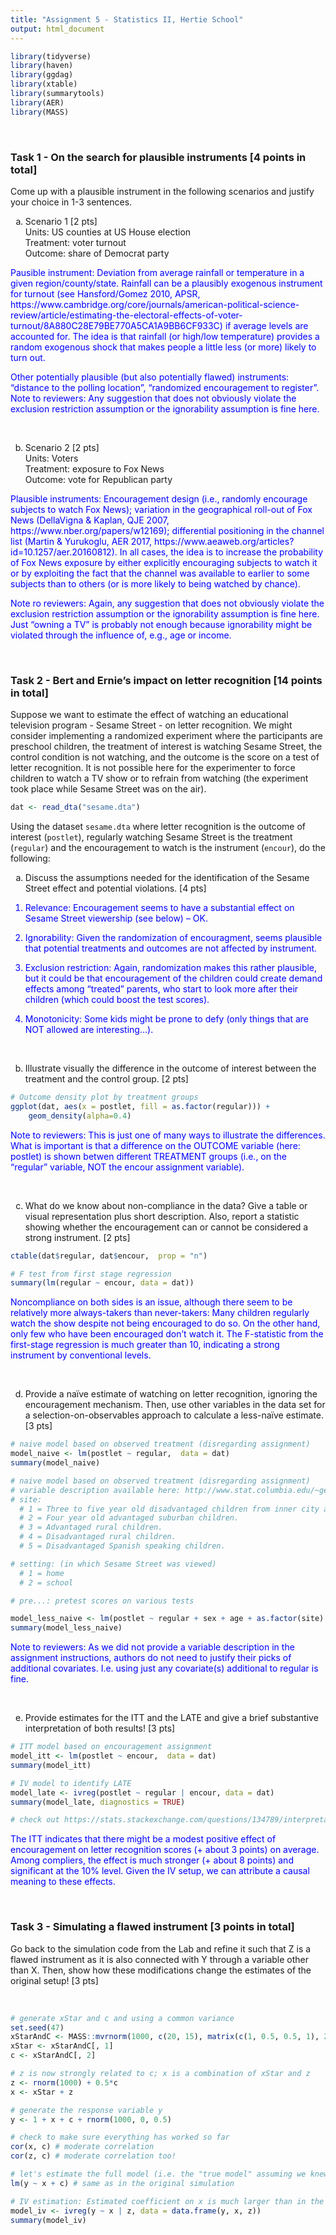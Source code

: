 ```yaml
---
title: "Assignment 5 - Statistics II, Hertie School"
output: html_document
---
```


```r
library(tidyverse)
library(haven)
library(ggdag)
library(xtable)
library(summarytools)
library(AER)
library(MASS)
```

<br>

### Task 1 - On the search for plausible instruments [4 points in total]

Come up with a plausible instrument in the following scenarios and justify your choice in 1-3 sentences.

(a)  Scenario 1 [2 pts] <br>
Units: US counties at US House election <br>
Treatment: voter turnout  <br>
Outcome: share of Democrat party <br>

<div style="color:blue">
Pausible instrument: Deviation from average rainfall or temperature in a given region/county/state. Rainfall can be a plausibly exogenous instrument for turnout (see Hansford/Gomez 2010, APSR, https://www.cambridge.org/core/journals/american-political-science-review/article/estimating-the-electoral-effects-of-voter-turnout/8A880C28E79BE770A5CA1A9BB6CF933C) if average levels are accounted for. The idea is that rainfall (or high/low temperature) provides a random exogenous shock that makes people a little less (or more) likely to turn out. 

Other potentially plausible (but also potentially flawed) instruments: "distance to the polling location", "randomized encouragement to register". Note to reviewers: Any suggestion that does not obviously violate the exclusion restriction assumption or the ignorability assumption is fine here. 
</div>

<br>

(b) Scenario 2 [2 pts]  <br>
Units: Voters  <br>
Treatment: exposure to Fox News  <br>
Outcome: vote for Republican party <br>

<div style="color:blue">
Plausible instruments: Encouragement design (i.e., randomly encourage subjects to watch Fox News); variation in the geographical roll-out of Fox News (DellaVigna & Kaplan, QJE 2007, https://www.nber.org/papers/w12169); differential positioning in the channel list (Martin & Yurukoglu, AER 2017, https://www.aeaweb.org/articles?id=10.1257/aer.20160812). In all cases, the idea is to increase the probability of Fox News exposure by either explicitly encouraging subjects to watch it or by exploiting the fact that the channel was available to earlier to some subjects than to others (or is more likely to being watched by chance). 

Note ro reviewers: Again, any suggestion that does not obviously violate the exclusion restriction assumption or the ignorability assumption is fine here. Just "owning a TV" is probably not enough because ignorability might be violated through the influence of, e.g., age or income.
</div>

<br>

### Task 2 - Bert and Ernie's impact on letter recognition [14 points in total]

Suppose we want to estimate the effect of watching an educational television program - Sesame Street - on letter recognition. We might consider implementing a randomized experiment where the participants are preschool children, the treatment of interest is watching Sesame Street, the control condition is not watching, and the outcome is the score on a test of letter recognition. It is not possible here for the experimenter to force children to watch a TV show or to refrain from watching (the experiment took place while Sesame Street was on the air).

```r
dat <- read_dta("sesame.dta")
```

Using the dataset `sesame.dta` where letter recognition is the outcome of interest (`postlet`), regularly watching Sesame Street is the treatment (`regular`) and the encouragement to watch is the instrument (`encour`), do the following:

(a) Discuss the assumptions needed for the identification of the Sesame Street effect and potential violations. [4 pts]

<div style="color:blue">
1. Relevance: Encouragement seems to have a substantial effect on Sesame Street viewership (see below) -- OK.

2. Ignorability: Given the randomization of encouragment, seems plausible that potential treatments and outcomes are not affected by instrument. 

3. Exclusion restriction: Again, randomization makes this rather plausible, but it could be that encouragement of the children could create demand effects among "treated" parents, who start to look more after their children (which could boost the test scores).

4. Monotonicity: Some kids might be prone to defy (only things that are NOT allowed are interesting...).
</div>

<br>

(b) Illustrate visually the difference in the outcome of interest between the treatment and the control group. [2 pts]

```r
# Outcome density plot by treatment groups
ggplot(dat, aes(x = postlet, fill = as.factor(regular))) +
    geom_density(alpha=0.4)
```

<div style="color:blue">
Note to reviewers: This is just one of many ways to illustrate the differences. What is important is that a difference on the OUTCOME variable (here: postlet) is shown betwen different TREATMENT groups (i.e., on the "regular" variable, NOT the encour assignment variable).
</div>


<br>

(c) What do we know about non-compliance in the data? Give a table or visual representation plus short description. Also, report a statistic showing whether the encouragement can or cannot be considered a strong instrument. [2 pts]

```r
ctable(dat$regular, dat$encour,  prop = "n")

# F test from first stage regression
summary(lm(regular ~ encour, data = dat))
```

<div style="color:blue">
Noncompliance on both sides is an issue, although there seem to be relatively more always-takers than never-takers: Many children regularly watch the show despite not being encouraged to do so. On the other hand, only few who have been encouraged don't watch it. The F-statistic from the first-stage regression is much greater than 10, indicating a strong instrument by conventional levels. 
</div>

<br>

(d) Provide a naïve estimate of watching on letter recognition, ignoring the encouragement mechanism. Then, use other variables in the data set for a selection-on-observables approach to calculate a less-naïve estimate. [3 pts]

```r
# naive model based on observed treatment (disregarding assignment)
model_naive <- lm(postlet ~ regular,  data = dat)
summary(model_naive)
```

```r
# naive model based on observed treatment (disregarding assignment)
# variable description available here: http://www.stat.columbia.edu/~gelman/arm/examples/sesame/
# site: 
  # 1 = Three to five year old disadvantaged children from inner city areas in various parts of the country.
  # 2 = Four year old advantaged suburban children. 
  # 3 = Advantaged rural children.
  # 4 = Disadvantaged rural children.
  # 5 = Disadvantaged Spanish speaking children.

# setting: (in which Sesame Street was viewed)
  # 1 = home
  # 2 = school

# pre...: pretest scores on various tests

model_less_naive <- lm(postlet ~ regular + sex + age + as.factor(site) + setting + prelet + prebody + preform + prenumb + prerelat + preclasf,  data = dat)
summary(model_less_naive)
```

<div style="color:blue">
Note to reviewers: As we did not provide a variable description in the assignment instructions, authors do not need to justify their picks of additional covariates. I.e. using just any covariate(s) additional to regular is fine.
</div>

<br>

(e) Provide estimates for the ITT and the LATE and give a brief substantive interpretation of both results! [3 pts]
  
```r
# ITT model based on encouragement assignment
model_itt <- lm(postlet ~ encour,  data = dat)
summary(model_itt)

# IV model to identify LATE
model_late <- ivreg(postlet ~ regular | encour, data = dat)
summary(model_late, diagnostics = TRUE)

# check out https://stats.stackexchange.com/questions/134789/interpretation-of-ivreg-diagnostics-in-r to see what the other diagnostics mean
```

<div style="color:blue">
The ITT indicates that there might be a modest positive effect of encouragement on letter recognition scores (+ about 3 points) on average. Among compliers, the effect is much stronger (+ about 8 points) and significant at the 10% level. Given the IV setup, we can attribute a causal meaning to these effects.
</div>

<br>

### Task 3 - Simulating a flawed instrument [3 points in total]

Go back to the simulation code from the Lab and refine it such that Z is a flawed instrument as it is also connected with Y through a variable other than X. Then, show how these modifications change the estimates of the original setup!  [3 pts]

<br>

```r
# generate xStar and c and using a common variance
set.seed(47)
xStarAndC <- MASS::mvrnorm(1000, c(20, 15), matrix(c(1, 0.5, 0.5, 1), 2, 2))
xStar <- xStarAndC[, 1]
c <- xStarAndC[, 2]

# z is now strongly related to c; x is a combination of xStar and z
z <- rnorm(1000) + 0.5*c
x <- xStar + z

# generate the response variable y
y <- 1 + x + c + rnorm(1000, 0, 0.5)

# check to make sure everything has worked so far
cor(x, c) # moderate correlation
cor(z, c) # moderate correlation too!

# let's estimate the full model (i.e. the "true model" assuming we knew c)
lm(y ~ x + c) # same as in the original simulation

# IV estimation: Estimated coefficient on x is much larger than in the original simulation with a valid instrument
model_iv <- ivreg(y ~ x | z, data = data.frame(y, x, z))
summary(model_iv)
```


